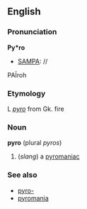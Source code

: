 ==English==
===Pronunciation===
'''Py*ro'''
*[[SAMPA]]: //
PA&Iuml;roh
===Etymology===
L ''[[pyro]]'' from Gk. fire 
===Noun===
'''pyro'''  (plural ''pyros'')
#(''slang'') a [[pyromaniac]]

===See also===
*[[pyro-]]
*[[pyromania]]